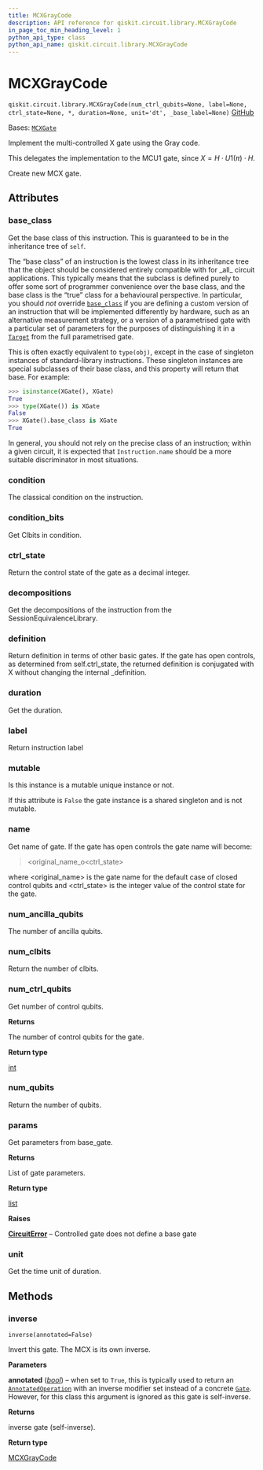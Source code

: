 ```yaml
---
title: MCXGrayCode
description: API reference for qiskit.circuit.library.MCXGrayCode
in_page_toc_min_heading_level: 1
python_api_type: class
python_api_name: qiskit.circuit.library.MCXGrayCode
---
```


# MCXGrayCode

<span id="qiskit.circuit.library.MCXGrayCode" />

`qiskit.circuit.library.MCXGrayCode(num_ctrl_qubits=None, label=None, ctrl_state=None, *, duration=None, unit='dt', _base_label=None)` [GitHub](https://github.com/qiskit/qiskit/tree/stable/1.0/qiskit/circuit/library/standard_gates/x.py "view source code")

Bases: [`MCXGate`](qiskit.circuit.library.MCXGate "qiskit.circuit.library.standard_gates.x.MCXGate")

Implement the multi-controlled X gate using the Gray code.

This delegates the implementation to the MCU1 gate, since $X = H \cdot U1(\pi) \cdot H$.

Create new MCX gate.

## Attributes

<span id="qiskit.circuit.library.MCXGrayCode.base_class" />

### base\_class

Get the base class of this instruction. This is guaranteed to be in the inheritance tree of `self`.

The “base class” of an instruction is the lowest class in its inheritance tree that the object should be considered entirely compatible with for \_all\_ circuit applications. This typically means that the subclass is defined purely to offer some sort of programmer convenience over the base class, and the base class is the “true” class for a behavioural perspective. In particular, you should *not* override [`base_class`](#qiskit.circuit.library.MCXGrayCode.base_class "qiskit.circuit.library.MCXGrayCode.base_class") if you are defining a custom version of an instruction that will be implemented differently by hardware, such as an alternative measurement strategy, or a version of a parametrised gate with a particular set of parameters for the purposes of distinguishing it in a [`Target`](qiskit.transpiler.Target "qiskit.transpiler.Target") from the full parametrised gate.

This is often exactly equivalent to `type(obj)`, except in the case of singleton instances of standard-library instructions. These singleton instances are special subclasses of their base class, and this property will return that base. For example:

```python
>>> isinstance(XGate(), XGate)
True
>>> type(XGate()) is XGate
False
>>> XGate().base_class is XGate
True
```

In general, you should not rely on the precise class of an instruction; within a given circuit, it is expected that `Instruction.name` should be a more suitable discriminator in most situations.

<span id="qiskit.circuit.library.MCXGrayCode.condition" />

### condition

The classical condition on the instruction.

<span id="qiskit.circuit.library.MCXGrayCode.condition_bits" />

### condition\_bits

Get Clbits in condition.

<span id="qiskit.circuit.library.MCXGrayCode.ctrl_state" />

### ctrl\_state

Return the control state of the gate as a decimal integer.

<span id="qiskit.circuit.library.MCXGrayCode.decompositions" />

### decompositions

Get the decompositions of the instruction from the SessionEquivalenceLibrary.

<span id="qiskit.circuit.library.MCXGrayCode.definition" />

### definition

Return definition in terms of other basic gates. If the gate has open controls, as determined from self.ctrl\_state, the returned definition is conjugated with X without changing the internal \_definition.

<span id="qiskit.circuit.library.MCXGrayCode.duration" />

### duration

Get the duration.

<span id="qiskit.circuit.library.MCXGrayCode.label" />

### label

Return instruction label

<span id="qiskit.circuit.library.MCXGrayCode.mutable" />

### mutable

Is this instance is a mutable unique instance or not.

If this attribute is `False` the gate instance is a shared singleton and is not mutable.

<span id="qiskit.circuit.library.MCXGrayCode.name" />

### name

Get name of gate. If the gate has open controls the gate name will become:

> \<original\_name\_o\<ctrl\_state>

where \<original\_name> is the gate name for the default case of closed control qubits and \<ctrl\_state> is the integer value of the control state for the gate.

<span id="qiskit.circuit.library.MCXGrayCode.num_ancilla_qubits" />

### num\_ancilla\_qubits

The number of ancilla qubits.

<span id="qiskit.circuit.library.MCXGrayCode.num_clbits" />

### num\_clbits

Return the number of clbits.

<span id="qiskit.circuit.library.MCXGrayCode.num_ctrl_qubits" />

### num\_ctrl\_qubits

Get number of control qubits.

**Returns**

The number of control qubits for the gate.

**Return type**

[int](https://docs.python.org/3/library/functions.html#int "(in Python v3.12)")

<span id="qiskit.circuit.library.MCXGrayCode.num_qubits" />

### num\_qubits

Return the number of qubits.

<span id="qiskit.circuit.library.MCXGrayCode.params" />

### params

Get parameters from base\_gate.

**Returns**

List of gate parameters.

**Return type**

[list](https://docs.python.org/3/library/stdtypes.html#list "(in Python v3.12)")

**Raises**

[**CircuitError**](circuit#qiskit.circuit.CircuitError "qiskit.circuit.CircuitError") – Controlled gate does not define a base gate

<span id="qiskit.circuit.library.MCXGrayCode.unit" />

### unit

Get the time unit of duration.

## Methods

### inverse

<span id="qiskit.circuit.library.MCXGrayCode.inverse" />

`inverse(annotated=False)`

Invert this gate. The MCX is its own inverse.

**Parameters**

**annotated** ([*bool*](https://docs.python.org/3/library/functions.html#bool "(in Python v3.12)")) – when set to `True`, this is typically used to return an [`AnnotatedOperation`](qiskit.circuit.AnnotatedOperation "qiskit.circuit.AnnotatedOperation") with an inverse modifier set instead of a concrete [`Gate`](qiskit.circuit.Gate "qiskit.circuit.Gate"). However, for this class this argument is ignored as this gate is self-inverse.

**Returns**

inverse gate (self-inverse).

**Return type**

[MCXGrayCode](#qiskit.circuit.library.MCXGrayCode "qiskit.circuit.library.MCXGrayCode")

